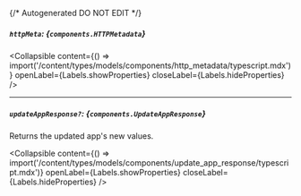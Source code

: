 {/* Autogenerated DO NOT EDIT  */}

##### `httpMeta`: *{`components.HTTPMetadata`}*

<Collapsible content={() => import('/content/types/models/components/http_metadata/typescript.mdx')} openLabel={Labels.showProperties} closeLabel={Labels.hideProperties} />


---
##### `updateAppResponse?`: *{`components.UpdateAppResponse`}*
Returns the updated app's new values.

<Collapsible content={() => import('/content/types/models/components/update_app_response/typescript.mdx')} openLabel={Labels.showProperties} closeLabel={Labels.hideProperties} />




